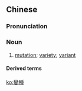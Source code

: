{{also|变种}}
==Chinese==
{{zh-forms|s=变种}}

===Pronunciation===
{{zh-pron
|m=biànzhǒng
|c=bin3 zung2
|mn=piàn-chéng
|cat=n
}}

===Noun===
{{zh-noun}}

# [[mutation]]; [[variety]]; [[variant]]

====Derived terms====
{{zh-der|變種人}}

[[ko:變種]]